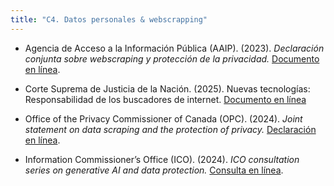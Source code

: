```yaml
---
title: "C4. Datos personales & webscrapping"
---
```


-   Agencia de Acceso a la Información Pública (AAIP). (2023). *Declaración conjunta sobre webscraping y protección de la privacidad.* [Documento en línea](https://www.argentina.gob.ar/sites/default/files/declaracion_conjunta_aaip_datascraping.pdf).

-   Corte Suprema de Justicia de la Nación. (2025). Nuevas tecnologías: Responsabilidad de los buscadores de internet. [Documento en línea](https://sj.csjn.gov.ar/homeSJ/notas/nota/189/documento)

-   Office of the Privacy Commissioner of Canada (OPC). (2024). *Joint statement on data scraping and the protection of privacy.* [Declaración en línea](https://www.priv.gc.ca/en/opc-news/speeches-and-statements/2024/js-dc_20241028/).

-   Information Commissioner's Office (ICO). (2024). *ICO consultation series on generative AI and data protection.* [Consulta en línea](https://ico.org.uk/about-the-ico/ico-and-stakeholder-consultations/ico-consultation-series-on-generative-ai-and-data-protection/).

